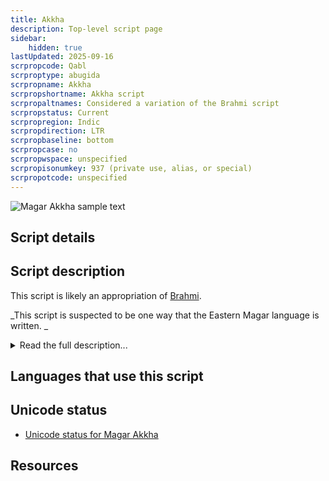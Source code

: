 ```yaml
---
title: Akkha
description: Top-level script page
sidebar:
    hidden: true
lastUpdated: 2025-09-16
scrpropcode: Qabl
scrproptype: abugida
scrpropname: Akkha
scrpropshortname: Akkha script
scrpropaltnames: Considered a variation of the Brahmi script
scrpropstatus: Current
scrpropregion: Indic
scrpropdirection: LTR
scrpropbaseline: bottom
scrpropcase: no
scrpropwspace: unspecified
scrpropisonumkey: 937 (private use, alias, or special)
scrpropotcode: unspecified
---
```



![](../images/qabl-sample.png "Magar Akkha sample text")

## Script details

<ScriptDetails />

## Script description

This script is likely an appropriation of [Brahmi](/scrlang/scripts/brah).

_This script is suspected to be one way that the Eastern Magar language is written. _

<details>
<summary>Read the full description...</summary>It is not currently recognized by [ISO 15924](http://www.unicode.org/iso15924/), but is included in ScriptSource for research purposes. If you have any information on this script, please add the information to the site. Your contributions can be a great help in refining and expanding the ISO 15924 standard.
</details>

## Languages that use this script

<WsList script='Qabl' wsMax='5' />

## Unicode status

- [Unicode status for Magar Akkha](/scrlang/unicode/z-magar-akkha-unicode)


## Resources

<ScriptResources detailSummary='seemore' />


